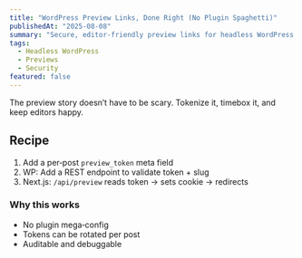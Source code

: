 ```yaml
---
title: "WordPress Preview Links, Done Right (No Plugin Spaghetti)"
publishedAt: "2025-08-08"
summary: "Secure, editor‑friendly preview links for headless WordPress without turning your stack into a haunted house."
tags:
  - Headless WordPress
  - Previews
  - Security
featured: false
---
```


The preview story doesn’t have to be scary. Tokenize it, timebox it, and keep editors happy.

## Recipe
1. Add a per‑post `preview_token` meta field
2. WP: Add a REST endpoint to validate token + slug
3. Next.js: `/api/preview` reads token → sets cookie → redirects

### Why this works
- No plugin mega‑config
- Tokens can be rotated per post
- Auditable and debuggable
